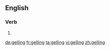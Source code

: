 ==English==

===Verb===
{{head|en|present participle}}

# {{present participle of|gel|lang=en}}

[[de:gelling]]
[[fr:gelling]]
[[ta:gelling]]
[[vi:gelling]]
[[zh:gelling]]